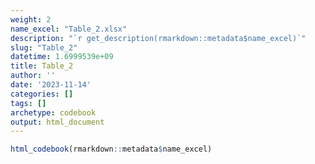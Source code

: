 ```yaml
---
weight: 2
name_excel: "Table_2.xlsx"
description: "`r get_description(rmarkdown::metadata$name_excel)`"
slug: "Table_2"
datetime: 1.6999539e+09
title: Table_2
author: ''
date: '2023-11-14'
categories: []
tags: []
archetype: codebook
output: html_document
---
```


```r
html_codebook(rmarkdown::metadata$name_excel)
```
